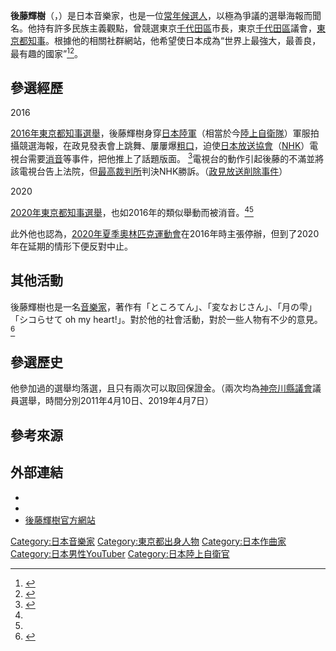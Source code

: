 {{Infobox person
| name               = 後藤輝樹
| image              = 
| alt                = 
| caption            = 
| birth_name         = 
| birth_date         = {{birth date and age|1982|12|08}}<ref>{{Cite web|title=選挙の記録　平成28年|url=https://www.city.itabashi.tokyo.jp/_res/projects/default_project/_page_/001/010/355/attach_90686_7.pdf|website=東京都板橋区|accessdate=2020-07-22|language=ja|publisher=|author=板橋区選挙管理委員会|archive-date=2022-05-21|archive-url=https://web.archive.org/web/20220521232054/https://www.city.itabashi.tokyo.jp/_res/projects/default_project/_page_/001/010/355/attach_90686_7.pdf}}</ref> 
| birth_place        = {{Flagicon|JPN}} [[東京|東京]]
| death_date         = <!-- {{Death date and age|YYYY|MM|DD|YYYY|MM|DD}} (death date then birth date) -->
| death_place        = 
| nationality        = 日本
| other_names        = 
| occupation         = 音樂家<br>[[常年候選人|常年候選人]]<br>
| known_for          = 
| notable_works      = 
}}

'''後藤輝樹'''（{{lang-ja|ごとう てるき}}，{{bd|1982年|12月||}}）是日本音樂家，也是一位[[常年候選人|常年候選人]]，以極為爭議的選舉海報而聞名。他持有許多民族主義觀點，曾競選東京[[千代田區|千代田區]]市長，東京[[千代田區|千代田區]]議會，[[東京都知事|東京都知事]]。根據他的相關社群網站，他希望使日本成為“世界上最強大，最善良，最有趣的國家”<ref>{{cite news |title=東京都知事候選人政見狂言「台灣回歸祖國日本」：命令你們投給我 |url=https://newtalk.tw/news/view/2020-06-24/425872 |author=楊清緣 |publisher=新頭殼newtalk |date=2020-06-24 |accessdate=2020-07-08 |archive-date=2021-05-04 |archive-url=https://web.archive.org/web/20210504085721/https://newtalk.tw/news/view/2020-06-24/425872 }}</ref><ref>{{cite news |title=都知事選、後藤輝樹候補「今回の政見放送は自信作」　前回「異常すぎる政見放送」は史上２例目の大事件だった |url=https://news.yahoo.co.jp/articles/4094ad8979ef1fac52f4311510ae1dc679f31fd4 |language=ja |publisher=YAHOO新聞 |date=2020-06-26 |accessdate=2020-07-08 |archive-date=2020-08-05 |archive-url=https://web.archive.org/web/20200805145353/https://news.yahoo.co.jp/articles/4094ad8979ef1fac52f4311510ae1dc679f31fd4 }}</ref>。

== 參選經歷 ==
;2016
[[2016年東京都知事選舉|2016年東京都知事選舉]]，後藤輝樹身穿[[日本陸軍|日本陸軍]]（相當於今[[陸上自衛隊|陸上自衛隊]]）軍服拍攝競選海報，在政見發表會上跳舞、屢屢爆[[粗口|粗口]]，迫使[[日本放送協會|日本放送協會]]（[[NHK|NHK]]）電視台需要[[自主规制音|消音]]等事件，把他推上了話題版面。
<ref>{{Cite web|title=|url=https://www.huffingtonpost.jp/2016/07/28/teruki-goto_n_11237104.html|accessdate=2020-07-12|author=|date=2016-07-28|format=|work=ハフポスト|publisher=|language=|script-title=ja:NHKの政見放送で音声カットの嵐 その理由とは【都知事選】|archive-date=2021-08-13|archive-url=https://web.archive.org/web/20210813154912/https://www.huffingtonpost.jp/2016/07/28/teruki-goto_n_11237104.html}}</ref>電視台的動作引起後藤的不滿並將該電視台告上法院，但[[最高裁判所|最高裁判所]]判決NHK勝訴。（[[政見放送削除事件|政見放送削除事件]]）

;2020
[[2020年東京都知事選舉|2020年東京都知事選舉]]，也如2016年的類似舉動而被消音。<ref name="j" /><ref name="新報" />

此外他也認為，[[2020年夏季奧林匹克運動會|2020年夏季奧林匹克運動會]]在2016年時主張停辦，但到了2020年在延期的情形下便反對中止。

== 其他活動 ==
後藤輝樹也是一名[[音樂家|音樂家]]，著作有「ところてん」、「変なおじさん」、「月の雫」「シコらせて oh my heart!」。對於他的社會活動，對於一些人物有不少的意見。<ref>{{Cite web |url=https://www.nikkei.com/article/DGXLASFS07H8N_X00C17A8PP8000/ |title=なぜ「日本ファースト」？　存在する団体と重複 |date=2017-08-08 |publisher=日本経済新聞 |accessdate=2017-10-07 |archive-date=2017-10-07 |archive-url=https://web.archive.org/web/20171007220730/https://www.nikkei.com/article/DGXLASFS07H8N_X00C17A8PP8000/ |dead-url=no }}</ref>

== 參選歷史 ==
他參加過的選舉均落選，且只有兩次可以取回保證金。（兩次均為[[神奈川縣議會|神奈川縣議會]]議員選舉，時間分別2011年4月10日、2019年4月7日）

==參考來源==
{{reflist}}

==外部連結==
*{{twitter|gototeruki}}
*{{youtube|JecnstwOtfk|東京都知事選挙}}
* [http://gototeruki.web.fc2.com 後藤輝樹官方網站] {{Wayback|url=http://gototeruki.web.fc2.com/ |date=20220617004125 }} 

{{DEFAULTSORT:Gotou Teruki}}
[[Category:日本音樂家|Category:日本音樂家]]
[[Category:東京都出身人物|Category:東京都出身人物]]
[[Category:日本作曲家|Category:日本作曲家]]
[[Category:日本男性YouTuber|Category:日本男性YouTuber]]
[[Category:日本陸上自衛官|Category:日本陸上自衛官]]